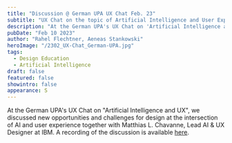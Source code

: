 ```yaml
---
title: "Discussion @ German UPA UX Chat Feb. 23"
subtitle: "UX Chat on the topic of Artificial Intelligence and User Experience"
description: "At the German UPA's UX Chat on 'Artificial Intelligence and UX', we discussed new opportunities and challenges for design at the intersection of AI and user experience together with Matthias L. Chavanne, Lead AI & UX Designer at IBM."
pubDate: "Feb 10 2023"
author: "Rahel Flechtner, Aeneas Stankowski"
heroImage: "/2302_UX-Chat_German-UPA.jpg"
tags:
  - Design Education
  - Artificial Intelligence
draft: false
featured: false
showintro: false
appearance: S
---
```


At the German UPA's UX Chat on "Artificial Intelligence and UX", we discussed new opportunities and challenges for design at the intersection of AI and user experience together with Matthias L. Chavanne, Lead AI & UX Designer at IBM. A recording of the discussion is available [here](https://germanupa.de/veranstaltungen/veranstaltungskalender/ux-chat-kuenstliche-intelligenz-und-ux).
